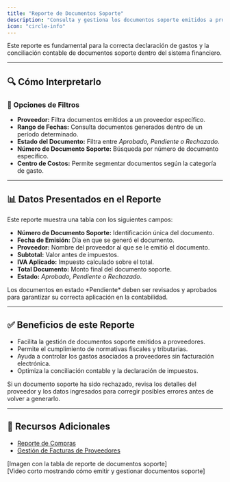 ```yaml
---
title: "Reporte de Documentos Soporte"
description: "Consulta y gestiona los documentos soporte emitidos a proveedores no obligados a facturar electrónicamente, asegurando el cumplimiento tributario."
icon: "circle-info"
---
```


<Info>
Este reporte es fundamental para la correcta declaración de gastos y la conciliación contable de documentos soporte dentro del sistema financiero.
</Info>

---

## 🔍 Cómo Interpretarlo  

### 🔹 Opciones de Filtros  

- **Proveedor:** Filtra documentos emitidos a un proveedor específico.  
- **Rango de Fechas:** Consulta documentos generados dentro de un período determinado.  
- **Estado del Documento:** Filtra entre *Aprobado, Pendiente o Rechazado*.  
- **Número de Documento Soporte:** Búsqueda por número de documento específico.  
- **Centro de Costos:** Permite segmentar documentos según la categoría de gasto.  

---

## 📊 Datos Presentados en el Reporte  

Este reporte muestra una tabla con los siguientes campos:

- **Número de Documento Soporte:** Identificación única del documento.  
- **Fecha de Emisión:** Día en que se generó el documento.  
- **Proveedor:** Nombre del proveedor al que se le emitió el documento.  
- **Subtotal:** Valor antes de impuestos.  
- **IVA Aplicado:** Impuesto calculado sobre el total.  
- **Total Documento:** Monto final del documento soporte.  
- **Estado:** *Aprobado, Pendiente o Rechazado*.  

<Check>
Los documentos en estado *Pendiente* deben ser revisados y aprobados para garantizar su correcta aplicación en la contabilidad.
</Check>

---

## ✅ Beneficios de este Reporte  

- Facilita la gestión de documentos soporte emitidos a proveedores.  
- Permite el cumplimiento de normativas fiscales y tributarias.  
- Ayuda a controlar los gastos asociados a proveedores sin facturación electrónica.  
- Optimiza la conciliación contable y la declaración de impuestos.  

<Tip>
Si un documento soporte ha sido rechazado, revisa los detalles del proveedor y los datos ingresados para corregir posibles errores antes de volver a generarlo.
</Tip>

---

## 🔗 Recursos Adicionales  

- [Reporte de Compras](https://ayuda.gestoru.com/reportes/reportes-administrativos/compras)  
- [Gestión de Facturas de Proveedores](https://ayuda.gestoru.com/reportes/reportes-administrativos/compras-proveedor)  

[Imagen con la tabla de reporte de documentos soporte]  
[Video corto mostrando cómo emitir y gestionar documentos soporte]  
